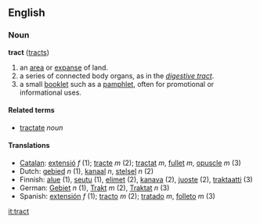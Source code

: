 ==English==
=== Noun ===
'''tract''' ([[tracts]])

#an [[area]] or [[expanse]] of land.
#a series of connected body organs, as in the ''[[digestive tract]]''.
#a small [[booklet]] such as a [[pamphlet]], often for promotional or informational uses.

====Related terms====
*[[tractate]] ''noun''

====Translations====
*[[Catalan]]: [[extensió]] ''f'' (1); [[tracte]] ''m'' (2); [[tractat]] ''m'', [[fullet]] ''m'', [[opuscle]] ''m'' (3) 
*Dutch: [[gebied]] ''n'' (1), [[kanaal]] ''n'', [[stelsel]] ''n'' (2)
*Finnish: [[alue]] (1), [[seutu]] (1), [[elimet]] (2), [[kanava]] (2), [[juoste]] (2), [[traktaatti]] (3)
*German: [[Gebiet]] ''n'' (1), [[Trakt]] ''m'' (2), [[Traktat]] ''n'' (3)
*Spanish: [[extensión]] ''f'' (1); [[tracto]] ''m'' (2); [[tratado]] ''m'', [[folleto]] ''m'' (3)

[[it:tract]]